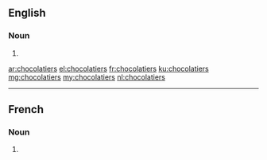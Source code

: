 ==English==

===Noun===
{{head|en|noun plural form}}

# {{plural of|chocolatier|lang=en}}

[[ar:chocolatiers]]
[[el:chocolatiers]]
[[fr:chocolatiers]]
[[ku:chocolatiers]]
[[mg:chocolatiers]]
[[my:chocolatiers]]
[[nl:chocolatiers]]

----
==French==

===Noun===
{{head|fr|noun plural form|g=m}}

# {{plural of|chocolatier|lang=fr}}
{{rfc-auto}}
